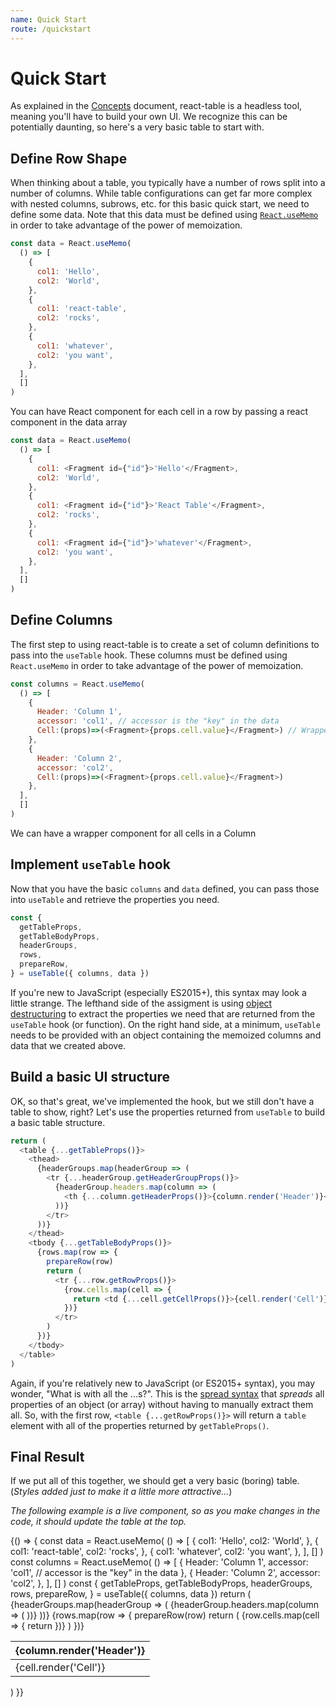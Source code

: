 ```yaml
---
name: Quick Start
route: /quickstart
---
```


# Quick Start

As explained in the [Concepts](./concepts) document, react-table is a headless tool, meaning you'll have to build your own UI. We recognize this can be potentially daunting, so here's a very basic table to start with.

## Define Row Shape

When thinking about a table, you typically have a number of rows split into a number of columns. While table configurations can get far more complex with nested columns, subrows, etc. for this basic quick start, we need to define some data. Note that this data must be defined using [`React.useMemo`](https://reactjs.org/docs/hooks-reference.html#usememo) in order to take advantage of the power of memoization.

```javascript
const data = React.useMemo(
  () => [
    {
      col1: 'Hello',
      col2: 'World',
    },
    {
      col1: 'react-table',
      col2: 'rocks',
    },
    {
      col1: 'whatever',
      col2: 'you want',
    },
  ],
  []
)
```
You can have React component for each cell in a row by passing a react component in the data array

```javascript
const data = React.useMemo(
  () => [
    {
      col1: <Fragment id={"id"}>'Hello'</Fragment>,
      col2: 'World',
    },
    {
      col1: <Fragment id={"id"}>'React Table'</Fragment>,
      col2: 'rocks',
    },
    {
      col1: <Fragment id={"id"}>'whatever'</Fragment>,
      col2: 'you want',
    },
  ],
  []
)
```


## Define Columns

The first step to using react-table is to create a set of column definitions to pass into the `useTable` hook. These columns must be defined using `React.useMemo` in order to take advantage of the power of memoization.

```javascript
const columns = React.useMemo(
  () => [
    {
      Header: 'Column 1',
      accessor: 'col1', // accessor is the "key" in the data
      Cell:(props)=>(<Fragment>{props.cell.value}</Fragment>) // Wrapper Component
    },
    {
      Header: 'Column 2',
      accessor: 'col2',
      Cell:(props)=>(<Fragment>{props.cell.value}</Fragment>)
    },
  ],
  []
)
```
We can have a wrapper component for all cells in a Column

## Implement `useTable` hook

Now that you have the basic `columns` and `data` defined, you can pass those into `useTable` and retrieve the properties you need.

```javascript
const {
  getTableProps,
  getTableBodyProps,
  headerGroups,
  rows,
  prepareRow,
} = useTable({ columns, data })
```

If you're new to JavaScript (especially ES2015+), this syntax may look a little strange. The lefthand side of the assigment is using [object destructuring](https://developer.mozilla.org/en-US/docs/Web/JavaScript/Reference/Operators/Destructuring_assignment) to extract the properties we need that are returned from the `useTable` hook (or function). On the right hand side, at a minimum, `useTable` needs to be provided with an object containing the memoized columns and data that we created above.

## Build a basic UI structure

OK, so that's great, we've implemented the hook, but we still don't have a table to show, right? Let's use the properties returned from `useTable` to build a basic table structure.

```javascript
return (
  <table {...getTableProps()}>
    <thead>
      {headerGroups.map(headerGroup => (
        <tr {...headerGroup.getHeaderGroupProps()}>
          {headerGroup.headers.map(column => (
            <th {...column.getHeaderProps()}>{column.render('Header')}</th>
          ))}
        </tr>
      ))}
    </thead>
    <tbody {...getTableBodyProps()}>
      {rows.map(row => {
        prepareRow(row)
        return (
          <tr {...row.getRowProps()}>
            {row.cells.map(cell => {
              return <td {...cell.getCellProps()}>{cell.render('Cell')}</td>
            })}
          </tr>
        )
      })}
    </tbody>
  </table>
)
```

Again, if you're relatively new to JavaScript (or ES2015+ syntax), you may wonder, "What is with all the ...s?". This is the [spread syntax](https://developer.mozilla.org/en-US/docs/Web/JavaScript/Reference/Operators/Spread_syntax) that _spreads_ all properties of an object (or array) without having to manually extract them all. So, with the first row, `<table {...getRowProps()}>` will return a `table` element with all of the properties returned by `getTableProps()`.

## Final Result

If we put all of this together, we should get a very basic (boring) table. (_Styles added just to make it a little more attractive..._)

_The following example is a live component, so as you make changes in the code, it should update the table at the top._


<Playground>
  {() => {
    const data = React.useMemo(
      () => [
        {
          col1: 'Hello',
          col2: 'World',
        },
        {
          col1: 'react-table',
          col2: 'rocks',
        },
        {
          col1: 'whatever',
          col2: 'you want',
        },
      ],
      []
    )
    const columns = React.useMemo(
      () => [
        {
          Header: 'Column 1',
          accessor: 'col1', // accessor is the "key" in the data
        },
        {
          Header: 'Column 2',
          accessor: 'col2',
        },
      ],
      []
    )
    const {
      getTableProps,
      getTableBodyProps,
      headerGroups,
      rows,
      prepareRow,
    } = useTable({ columns, data })
    return (
      <table {...getTableProps()} style={{ border: 'solid 1px blue'}}>
        <thead>
          {headerGroups.map(headerGroup => (
            <tr {...headerGroup.getHeaderGroupProps()}>
              {headerGroup.headers.map(column => (
                <th {...column.getHeaderProps()} style={{ borderBottom: 'solid 3px red', background: 'aliceblue', color: 'black', fontWeight: 'bold'}}>{column.render('Header')}</th>
              ))}
            </tr>
          ))}
        </thead>
        <tbody {...getTableBodyProps()}>
          {rows.map(row => {
            prepareRow(row)
            return (
              <tr {...row.getRowProps()}>
                {row.cells.map(cell => {
                  return <td {...cell.getCellProps()} style={{ padding: '10px', border: 'solid 1px gray', background: 'papayawhip'}}>{cell.render('Cell')}</td>
                })}
              </tr>
            )
          })}
        </tbody>
      </table>
    )
  }}
</Playground>
